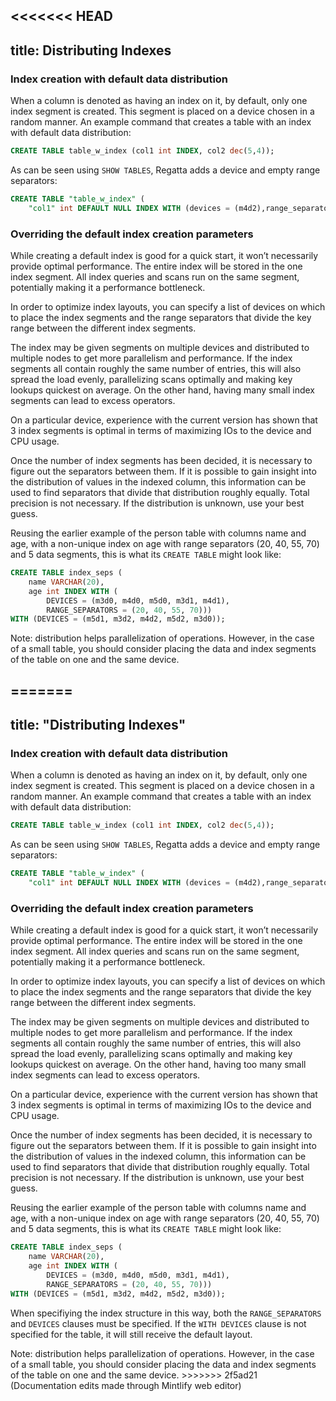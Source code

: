 <<<<<<< HEAD
---
title: Distributing Indexes
---

### Index creation with default data distribution

When a column is denoted as having an index on it, by default, only one index segment is created.  This segment is placed on a device chosen in a random manner.  An example command that creates a table with an index with default data distribution:

```sql
CREATE TABLE table_w_index (col1 int INDEX, col2 dec(5,4));
```

As can be seen using `SHOW TABLES`, Regatta adds a device and empty range separators:

```sql
CREATE TABLE "table_w_index" (
	"col1" int DEFAULT NULL INDEX WITH (devices = (m4d2),range_separators = ()), …)
```

### Overriding the default index creation parameters
While creating a default index is good for a quick start, it won’t necessarily provide optimal performance.  The entire index will be stored in the one index segment.  All index queries and scans run on the same segment, potentially making it a performance bottleneck.  

In order to optimize index layouts, you can specify a list of devices on which to place the index segments and the range separators that divide the key range between the different index segments.

The index may be given segments on multiple devices and distributed to multiple nodes to get more parallelism and performance.  If the index segments all contain roughly the same number of entries, this will also spread the load evenly, parallelizing scans optimally and making key lookups quickest on average.  On the other hand, having many small index segments can lead to excess operators.

On a particular device, experience with the current version has shown that 3 index segments is optimal in terms of maximizing IOs to the device and CPU usage.

Once the number of index segments has been decided, it is necessary to figure out the separators between them.  If it is possible to gain insight into the distribution of values in the indexed column, this information can be used to find separators that divide that distribution roughly equally.  Total precision is not necessary.  If the distribution is unknown, use your best guess. 

Reusing the earlier example of the person table with columns name and age, with a non-unique index on age with range separators (20, 40, 55, 70) and 5 data segments, this is what its `CREATE TABLE` might look like:

```sql
CREATE TABLE index_seps (
	name VARCHAR(20),
	age int INDEX WITH (
		DEVICES = (m3d0, m4d0, m5d0, m3d1, m4d1),
		RANGE_SEPARATORS = (20, 40, 55, 70)))
WITH (DEVICES = (m5d1, m3d2, m4d2, m5d2, m3d0));
```


<Note>Note: distribution helps parallelization of operations.  However, in the case of a small table, you should consider placing the data and index segments of the table on one and the same device.</Note>

=======
---
title: "Distributing Indexes"
---

### Index creation with default data distribution

When a column is denoted as having an index on it, by default, only one index segment is created.  This segment is placed on a device chosen in a random manner.  An example command that creates a table with an index with default data distribution:

```sql
CREATE TABLE table_w_index (col1 int INDEX, col2 dec(5,4));
```

As can be seen using `SHOW TABLES`, Regatta adds a device and empty range separators:

```sql
CREATE TABLE "table_w_index" (
	"col1" int DEFAULT NULL INDEX WITH (devices = (m4d2),range_separators = ()), …)
```

### Overriding the default index creation parameters

While creating a default index is good for a quick start, it won’t necessarily provide optimal performance.  The entire index will be stored in the one index segment.  All index queries and scans run on the same segment, potentially making it a performance bottleneck.

In order to optimize index layouts, you can specify a list of devices on which to place the index segments and the range separators that divide the key range between the different index segments.

The index may be given segments on multiple devices and distributed to multiple nodes to get more parallelism and performance.  If the index segments all contain roughly the same number of entries, this will also spread the load evenly, parallelizing scans optimally and making key lookups quickest on average.  On the other hand, having too many small index segments can lead to excess operators.

On a particular device, experience with the current version has shown that 3 index segments is optimal in terms of maximizing IOs to the device and CPU usage.

Once the number of index segments has been decided, it is necessary to figure out the separators between them.  If it is possible to gain insight into the distribution of values in the indexed column, this information can be used to find separators that divide that distribution roughly equally.  Total precision is not necessary.  If the distribution is unknown, use your best guess.

Reusing the earlier example of the person table with columns name and age, with a non-unique index on age with range separators (20, 40, 55, 70) and 5 data segments, this is what its `CREATE TABLE` might look like:

```sql
CREATE TABLE index_seps (
	name VARCHAR(20),
	age int INDEX WITH (
		DEVICES = (m3d0, m4d0, m5d0, m3d1, m4d1),
		RANGE_SEPARATORS = (20, 40, 55, 70)))
WITH (DEVICES = (m5d1, m3d2, m4d2, m5d2, m3d0));
```

When specifiying the index structure in this way, both the `RANGE_SEPARATORS` and `DEVICES` clauses must be specified.  If the `WITH DEVICES` clause is not specified for the table, it will still receive the default layout.

<Note>
  Note: distribution helps parallelization of operations.  However, in the case of a small table, you should consider placing the data and index segments of the table on one and the same device.
</Note>
>>>>>>> 2f5ad21 (Documentation edits made through Mintlify web editor)
